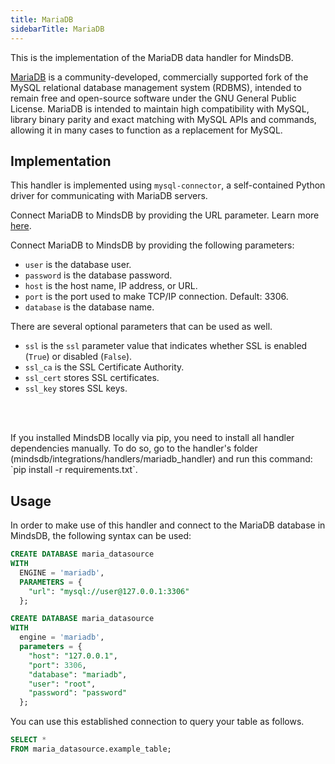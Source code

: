 ```yaml
---
title: MariaDB
sidebarTitle: MariaDB
---
```


This is the implementation of the MariaDB data handler for MindsDB.

[MariaDB](https://mariadb.org/documentation/) is a community-developed, commercially supported fork of the MySQL relational database management system (RDBMS), intended to remain free and open-source software under the GNU General Public License. MariaDB is intended to maintain high compatibility with MySQL, library binary parity and exact matching with MySQL APIs and commands, allowing it in many cases to function as a replacement for MySQL.

## Implementation

This handler is implemented using `mysql-connector`, a self-contained Python driver for communicating with MariaDB servers.

<Tabs>

<Tab title="Connecting using URL">

Connect MariaDB to MindsDB by providing the URL parameter. Learn more [here](https://dev.mysql.com/doc/refman/8.0/en/connecting-using-uri-or-key-value-pairs.html).

</Tab>

<Tab title="Connecting using paramaters">

Connect MariaDB to MindsDB by providing the following parameters:

* `user` is the database user.
* `password` is the database password.
* `host` is the host name, IP address, or URL.
* `port` is the port used to make TCP/IP connection. Default: 3306.
* `database` is the database name.

There are several optional parameters that can be used as well.

* `ssl` is the `ssl` parameter value that indicates whether SSL is enabled (`True`) or disabled (`False`).
* `ssl_ca` is the SSL Certificate Authority.
* `ssl_cert` stores SSL certificates.
* `ssl_key` stores SSL keys.

</Tab>

</Tabs>

<br></br>

<Tip>
If you installed MindsDB locally via pip, you need to install all handler dependencies manually. To do so, go to the handler's folder (mindsdb/integrations/handlers/mariadb_handler) and run this command: `pip install -r requirements.txt`.
</Tip>

## Usage

In order to make use of this handler and connect to the MariaDB database in MindsDB, the following syntax can be used:

<Tabs>

<Tab title="Connecting using URL">

```sql
CREATE DATABASE maria_datasource
WITH
  ENGINE = 'mariadb',
  PARAMETERS = {
    "url": "mysql://user@127.0.0.1:3306"
  };
```

</Tab>

<Tab title="Connecting using paramaters">

```sql
CREATE DATABASE maria_datasource
WITH
  engine = 'mariadb',
  parameters = {
    "host": "127.0.0.1",
    "port": 3306,
    "database": "mariadb",
    "user": "root",
    "password": "password"
  };
```

</Tab>

</Tabs>

You can use this established connection to query your table as follows.

```sql
SELECT *
FROM maria_datasource.example_table;
```
